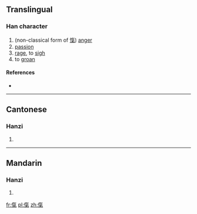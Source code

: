 ==Translingual==

===Han character===
{{Han char|rn=9|rad=人|as=10|sn=12|four=|canj=OOND|ids=⿰亻氣}}

# (non-classical form of [[愾]]) [[anger]]
# [[passion]]
# [[rage]], to [[sigh]]
# to [[groan]]

====References====
* {{Han ref|kx=0113.040|hdz=10203.080|uh=3476|ud=13430}}

----

==Cantonese==

===Hanzi===
{{yue-hanzi|jyut=[[haai4]], [[hei3]]|y=haai4, hei3}}

# {{defn|lang=yue|sort=人10}}

----

==Mandarin==

===Hanzi===
{{cmn-hanzi|pin=[[xì]] ([[xi4]])|wg=hsi<sup>4</sup>}}

# {{defn|lang=cmn|sort=人10}}

[[fr:㑶]]
[[pl:㑶]]
[[zh:㑶]]